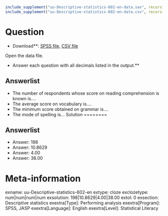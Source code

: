 ```r
include_supplement("uu-Descriptive-statistics-602-en-data.sav", recursive = TRUE)
include_supplement("uu-Descriptive-statistics-602-en-data.csv", recursive = TRUE)
```

Question
========

* Download**: [SPSS file](uu-Descriptive-statistics-602-en-data.sav), [CSV file](uu-Descriptive-statistics-602-en-data.csv)

Open the data file.


* Answer each question with all decimals listed in the output.**

Answerlist
----------
* The number of respondents whose score on reading comprehension is known is....
* The average score on vocabulary is....
* The minimum score obtained on grammar is....
* The mode of spelling is...
Solution
========

Answerlist
----------
* Answer: 198
* Answer: 10.8629
* Answer: 4.00
* Answer: 38.00

Meta-information
================
exname: uu-Descriptive-statistics-602-en
extype: cloze
exclozetype: num|num|num|num
exsolution: 198|10.8629|4.00|38.00
extol: 0
exsection: Descriptive statistics
exextra[Type]: Performing analysis
exextra[Program]: SPSS, JASP
exextra[Language]: English
exextra[Level]: Statistical Literacy

